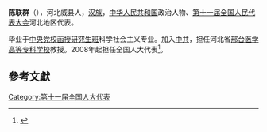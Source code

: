 '''陈联群'''（{{bd|1954年||}}），河北威县人，[[汉族|汉族]]，[[中华人民共和国|中华人民共和国]]政治人物、[[第十一届全国人民代表大会|第十一届全国人民代表大会]]河北地区代表。

毕业于[[中央党校函授研究生班|中央党校函授研究生班]]科学社会主义专业。加入[[中共|中共]]，担任河北省[[邢台医学高等专科学校|邢台医学高等专科学校]]教授。2008年起担任全国人大代表<ref>{{cite news|title=全国人大代表信息-陈联群|url= http://210.82.31.1:8084/delegate/viewDelegate.action?dbid=110178|accessdate=2013-04-05|newspaper=全国人大网|archive-url=https://web.archive.org/web/20140529084721/http://www.npc.gov.cn/delegate/viewDelegate.action?dbid=110178|archive-date=2014-05-29|dead-url=yes}}</ref>。

==參考文獻==
{{reflist}}
[[Category:第十一届全国人大代表|Category:第十一届全国人大代表]]